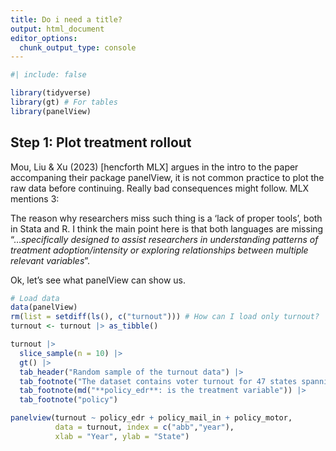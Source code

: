 ```yaml
---
title: Do i need a title?
output: html_document
editor_options: 
  chunk_output_type: console
---
```

```r
#| include: false

library(tidyverse)
library(gt) # For tables
library(panelView)

```


## Step 1: Plot treatment rollout

Mou, Liu & Xu (2023) [hencforth MLX] argues in the intro to the paper accompaning their package panelView, it is not common practice to plot the raw data before continuing. Really bad consequences might follow. MLX mentions 3: 

The reason why researchers miss such thing is a 'lack of proper tools', both in Stata and R. I think the main point here is that both languages are missing "...*specifically designed to assist researchers in understanding patterns of treatment adoption/intensity or exploring relationships between multiple relevant variables*".

Ok, let's see what panelView can show us.

```r
# Load data
data(panelView)
rm(list = setdiff(ls(), c("turnout"))) # How can I load only turnout?
turnout <- turnout |> as_tibble()

turnout |> 
  slice_sample(n = 10) |> 
  gt() |> 
  tab_header("Random sample of the turnout data") |>
  tab_footnote("The dataset contains voter turnout for 47 states spanning the years 1920-2012 from a paper by Xu (2017)") |> 
  tab_footnote(md("**policy_edr**: is the treatment variable")) |> 
  tab_footnote("policy")


```

```r

panelview(turnout ~ policy_edr + policy_mail_in + policy_motor, 
          data = turnout, index = c("abb","year"), 
          xlab = "Year", ylab = "State")

```


